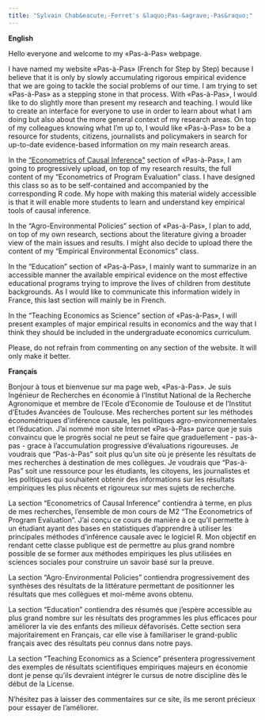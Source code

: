 ```yaml
---
title: "Sylvain Chab&eacute;-Ferret's &laquo;Pas-&agrave;-Pas&raquo;"
---
```


__English__

Hello everyone and welcome to my &laquo;Pas-&agrave;-Pas&raquo; webpage. 

I have named my website &laquo;Pas-&agrave;-Pas&raquo; (French for Step by Step) because I believe that it is only by slowly accumulating rigorous empirical evidence that we are going to tackle the social problems of our time. 
I am trying to set &laquo;Pas-&agrave;-Pas&raquo; as a stepping stone in that process. 
With &laquo;Pas-&agrave;-Pas&raquo;, I would like to do slightly more than present my research and teaching. 
I would like to create an interface for everyone to use in order to learn about what I am doing but also about the more general context of my research areas. 
On top of my colleagues knowing what I'm up to, I would like &laquo;Pas-&agrave;-Pas&raquo; to be a resource for students, citizens, journalists and policymakers in search for up-to-date evidence-based information on my main research areas. 

In the ["Econometrics of Causal Inference"](Inference.html) section of &laquo;Pas-&agrave;-Pas&raquo;, I am going to progressively upload, on top of my research results, the full content of my "Econometrics of Program Evaluation" class. 
I have designed this class so as to be self-contained and accompanied by the corresponding R code. 
My hope with making this material widely accessible is that it will enable more students to learn and understand key empirical tools of causal inference.

In the "Agro-Environmental Policies" section of &laquo;Pas-&agrave;-Pas&raquo;, I plan to add, on top of my own research, sections about the literature giving a broader view of the main issues and results. 
I might also decide to upload there the content of my "Empirical Environmental Economics" class. 

In the "Education" section of &laquo;Pas-&agrave;-Pas&raquo;, I mainly want to summarize in an accessible manner the available empirical evidence on the most effective educational programs trying to improve the lives of children from destitute backgrounds. 
As I would like to communicate this information widely in France, this last section will mainly be in French.

In the "Teaching Economics as Science" section of &laquo;Pas-&agrave;-Pas&raquo;, I will present examples of major empirical results in economics and the way that I think they should be included in the undergraduate economics curriculum.

Please, do not refrain from commenting on any section of the website. It will only make it better.

__Français__

Bonjour à tous et bienvenue sur ma page web, &laquo;Pas-&agrave;-Pas&raquo;. 
Je suis Ingénieur de Recherches en économie à l'Institut National de la Recherche Agronomique et membre de l'Ecole d'Economie de Toulouse et de l'Institut d'Etudes Avancées de Toulouse. Mes recherches portent sur les méthodes économétriques d'inférence causale, les politiques agro-environnementales et l'éducation.
J'ai nommé mon site Internet &laquo;Pas-&agrave;-Pas&raquo; parce que je suis convaincu que le progrès social ne peut se faire que graduellement - pas-à-pas - grace à l'accumulation progressive d'évaluations rigoureuses. 
Je voudrais que "Pas-à-Pas" soit plus qu'un site où je présente les résultats de mes recherches à destination de mes collègues. 
Je voudrais que "Pas-à-Pas" soit une ressource pour les étudiants, les citoyens, les journalistes et les politiques qui souhaitent obtenir des informations sur les résultats empiriques les plus récents et rigoureux sur mes sujets de recherche.

La section "Econometrics of Causal Inference" contiendra à terme, en plus de mes recherches, l'ensemble de mon cours de M2 "The Econometrics of Program Evaluation". 
J'ai conçu ce cours de manière à ce qu'il permette à un étudiant ayant des bases en statistiques d'apprendre à utiliser les principales méthodes d'inférence causale avec le logiciel R. 
Mon objectif en rendant cette classe publique est de permettre au plus grand nombre possible de se former aux méthodes empiriques les plus utilisées en sciences sociales pour construire un savoir basé sur la preuve.

La section "Agro-Environmental Policies" contiendra progressivement des synthèses des résultats de la littérature permettant de positionner les résultats que mes collègues et moi-même avons obtenu.

La section "Education" contiendra des résumés que j'espère accessible au plus grand nombre sur les résultats des programmes les plus efficaces pour améliorer la vie des enfants des milieux défavorisés. 
Cette section sera majoritairement en Français, car elle vise à familiariser le grand-public français avec des résultats peu connus dans notre pays.

La section "Teaching Economics as a Science" présentera progressivement des exemples de résultats scientifiques empiriques majeurs en économie dont je pense qu'ils devraient intégrer le cursus de notre discipline dès le début de la License.

N'hésitez pas à laisser des commentaires sur ce site, ils me seront précieux pour essayer de l'améliorer.